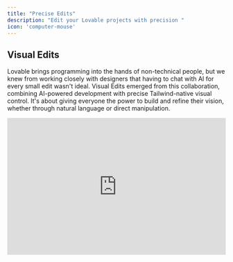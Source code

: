 ```yaml
---
title: "Precise Edits"
description: "Edit your Lovable projects with precision "
icon: 'computer-mouse'
---
```


## Visual Edits&#x20;

Lovable brings programming into the hands of non-technical people, but we knew from working closely with designers that having to chat with AI for every small edit wasn't ideal. Visual Edits emerged from this collaboration, combining AI-powered development with precise Tailwind-native visual control. It's about giving everyone the power to build and refine their vision, whether through natural language or direct manipulation.

<iframe width="100%" height="315" src="https://www.youtube.com/embed/3FrKcqDGfe0?si=8tN6rN9pFdRUfo6x" title="YouTube video player" frameborder="0" allow="accelerometer; autoplay; clipboard-write; encrypted-media; gyroscope; picture-in-picture; web-share" referrerpolicy="strict-origin-when-cross-origin" allowfullscreen />

The **Visual Edit** tool in Lovable enables precise edits to specific UI components, offering flexibility and control in your design process.&#x20;

Activate the tool from the editor toolbar, hover over the desired element (e.g., button, text, image), and click to bring up editing options. You can:

* Update attributes like text, colors, layout, or functionality directly.

* Edit font weights, alignments, image resizing.

* Select parent elements.

For more complex adjustments, use AI-powered prompts to fine-tune your edits. Preview your changes in real-time and save them when satisfied. This feature streamlines targeted edits, helping you refine your designs effortlessly.

<Tip>
  **Keyboard shortcut**

  * Option + s on Mac

  * Alt + s on PC
</Tip>

## Using the Figma Integration

Designers can now export their Figma designs directly into Lovable to build full-stack apps without needing developers.

<iframe width="100%" height="315" src="https://www.youtube.com/embed/Xu4aE78qZZk?si=S7DSNhRdbJpPIqrz" title="YouTube video player" frameborder="0" allow="accelerometer; autoplay; clipboard-write; encrypted-media; gyroscope; picture-in-picture; web-share" referrerpolicy="strict-origin-when-cross-origin" allowfullscreen />

This [Figma-to-code guide](https://lovable.dev/blog/2025-01-22-figma-to-lovable-builder-io-native-integration) walks you through every step, from structuring Figma designs to using Builder.io’s plugin and leveraging Lovable for seamless app creation.

## Knowledge Files

Every project has its own unique context, goals, and challenges. A knowledge file captures this *custom context* and serves as a living document that evolves with your project.

<iframe width="100%" height="315" src="https://www.youtube.com/embed/XsRerF2pEUE" title="YouTube video player" frameborder="0" allow="accelerometer; autoplay; clipboard-write; encrypted-media; gyroscope; picture-in-picture" allowfullscreen />

1. **Project Overview:** A brief description of the project, its goals, and objectives.

2. **User Personas:** Detailed descriptions of your target users and their needs.

3. **Feature Specifications:** Include user stories, acceptance criteria, and detailed descriptions of each feature.

4. **Design Assets:** Links to design files, color palettes, typography, and other visual elements.

5. **API Documentation:** Detailed API endpoints, request/response examples, and authentication methods.

6. **Database Schema:** ER diagrams, table structures, and relationships.

7. **Environment Setup:** Instructions for setting up the development environment, including dependencies and configuration.

8. **Testing Guidelines:** Types of tests to be written, testing frameworks, and coverage requirements.

9. **Deployment Instructions:** Steps for deploying the application to different environments (development, staging, production).

10. **Version Control Practices:** Define your branching strategy, commit message conventions, and code review guidelines.

11. **Security Practices:** Guidelines for secure coding, data protection, and handling sensitive information.

12. **Compliance Requirements:** Any legal or regulatory requirements your project must adhere to.